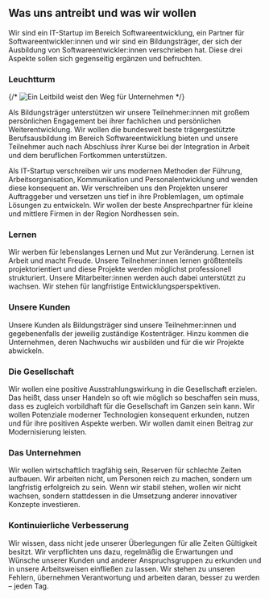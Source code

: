 
## Was uns antreibt und was wir wollen

Wir sind ein IT-Startup im Bereich Softwareentwicklung, ein Partner für Softwareentwickler:innen und wir sind ein Bildungsträger, der sich der Ausbildung von Softwareentwickler:innen verschrieben hat. Diese drei Aspekte sollen sich gegenseitig ergänzen und befruchten.

### Leuchtturm

{/* ![Ein Leitbild weist den Weg für Unternehmen](path/to/image.jpg) */}

Als Bildungsträger unterstützen wir unsere Teilnehmer:innen mit großem persönlichen Engagement bei ihrer fachlichen und persönlichen Weiterentwicklung. Wir wollen die bundesweit beste trägergestützte Berufsausbildung im Bereich Softwareentwicklung bieten und unsere Teilnehmer auch nach Abschluss ihrer Kurse bei der Integration in Arbeit und dem beruflichen Fortkommen unterstützen.

Als IT-Startup verschreiben wir uns modernen Methoden der Führung, Arbeitsorganisation, Kommunikation und Personalentwicklung und wenden diese konsequent an. Wir verschreiben uns den Projekten unserer Auftraggeber und versetzen uns tief in ihre Problemlagen, um optimale Lösungen zu entwickeln. Wir wollen der beste Ansprechpartner für kleine und mittlere Firmen in der Region Nordhessen sein.

### Lernen

Wir werben für lebenslanges Lernen und Mut zur Veränderung. Lernen ist Arbeit und macht Freude. Unsere Teilnehmer:innen lernen größtenteils projektorientiert und diese Projekte werden möglichst professionell strukturiert. Unsere Mitarbeiter:innen werden auch dabei unterstützt zu wachsen. Wir stehen für langfristige Entwicklungsperspektiven.

### Unsere Kunden

Unsere Kunden als Bildungsträger sind unsere Teilnehmer:innen und gegebenenfalls der jeweilig zuständige Kostenträger. Hinzu kommen die Unternehmen, deren Nachwuchs wir ausbilden und für die wir Projekte abwickeln.

### Die Gesellschaft

Wir wollen eine positive Ausstrahlungswirkung in die Gesellschaft erzielen. Das heißt, dass unser Handeln so oft wie möglich so beschaffen sein muss, dass es zugleich vorbildhaft für die Gesellschaft im Ganzen sein kann. Wir wollen Potenziale moderner Technologien konsequent erkunden, nutzen und für ihre positiven Aspekte werben. Wir wollen damit einen Beitrag zur Modernisierung leisten.

### Das Unternehmen

Wir wollen wirtschaftlich tragfähig sein, Reserven für schlechte Zeiten aufbauen. Wir arbeiten nicht, um Personen reich zu machen, sondern um langfristig erfolgreich zu sein. Wenn wir stabil stehen, wollen wir nicht wachsen, sondern stattdessen in die Umsetzung anderer innovativer Konzepte investieren.

### Kontinuierliche Verbesserung

Wir wissen, dass nicht jede unserer Überlegungen für alle Zeiten Gültigkeit besitzt. Wir verpflichten uns dazu, regelmäßig die Erwartungen und Wünsche unserer Kunden und anderer Anspruchsgruppen zu erkunden und in unsere Arbeitsweisen einfließen zu lassen. Wir stehen zu unseren Fehlern, übernehmen Verantwortung und arbeiten daran, besser zu werden – jeden Tag.
